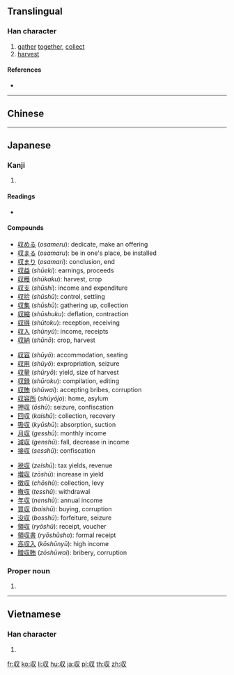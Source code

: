 {{also|收}}
==Translingual==

===Han character===
{{Han char|rn=29|rad=又|as=02|sn=4|four=|canj=VLE|ids=⿰丩又}}

# [[gather]] [[together]], [[collect]]
# [[harvest]]

====References====
* {{Han ref|kx=0165.210|dkj=03128|dj=0376.010|hdz=10393.030|uh=53CE|ud=21454}}

----

==Chinese==
{{zh-see|收|v}}

----

==Japanese==

===Kanji===
{{ja-kanji|grade=6|rs=又02|style=s|kyu=收}}

# {{defn|lang=ja|sort=又02}}

====Readings====
* {{ja-readings|goon=[[す]] (su)|kanon=[[しゅう]] (shū)|kun=[[おさめる]] ([[収める]], osameru), [[おさまる]] ([[収まる]], osamaru)|nanori=[[おさむ]] (osamu), [[のぶ]] (nobu), [[かず]] (kazu)}}

====Compounds====
{{der-top3|Compounds}}
* [[収める]] (''osameru''): dedicate, make an offering
* [[収まる]] (''osamaru''): be in one's place, be installed
* [[収まり]] (''osamari''): conclusion, end
* [[収益]] (''shūeki''): earnings, proceeds
* [[収穫]] (''shūkaku''): harvest, crop
* [[収支]] (''shūshi''): income and expenditure
* [[収拾]] (''shūshū''): control, settling
* [[収集]] (''shūshū''): gathering up, collection
* [[収縮]] (''shūshuku''): deflation, contraction
* [[収得]] (''shūtoku''): reception, receiving
* [[収入]] (''shūnyū''): income, receipts
* [[収納]] (''shūnō''): crop, harvest
{{der-mid3}}
* [[収容]] (''shūyō''): accommodation, seating
* [[収用]] (''shūyō''): expropriation, seizure
* [[収量]] (''shūryō''): yield, size of harvest
* [[収録]] (''shūroku''): compilation, editing
* [[収賄]] (''shūwai''): accepting bribes, corruption
* [[収容所]] (''shūyōjo''): home, asylum
* [[押収]] (''ōshū''): seizure, confiscation
* [[回収]] (''kaishū''): collection, recovery
* [[吸収]] (''kyūshū''): absorption, suction
* [[月収]] (''gesshū''): monthly income
* [[減収]] (''genshū''): fall, decrease in income
* [[接収]] (''sesshū''): confiscation
{{der-mid3}}
* [[税収]] (''zeishū''): tax yields, revenue
* [[増収]] (''zōshū''): increase in yield
* [[徴収]] (''chōshū''): collection, levy
* [[撤収]] (''tesshū''): withdrawal
* [[年収]] (''nenshū''): annual income
* [[買収]] (''baishū''): buying, corruption
* [[没収]] (''bosshū''): forfeiture, seizure
* [[領収]] (''ryōshū''): receipt, voucher
* [[領収書]] (''ryōshūsho''): formal receipt
* [[高収入]] (''kōshūnyū''): high income
* [[贈収賄]] (''zōshūwai''): bribery, corruption
{{der-bottom}}

===Proper noun===
{{ja-pos|おさむ|proper}}

# {{given name|male|lang=ja|sort=おさむ}}

----

==Vietnamese==

===Han character===
{{vi-hantu|[[thu]]|rs=又02}}

# {{defn|lang=vi|sort=又02}}

[[fr:収]]
[[ko:収]]
[[li:収]]
[[hu:収]]
[[ja:収]]
[[pl:収]]
[[th:収]]
[[zh:収]]